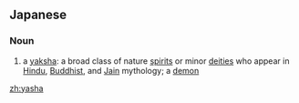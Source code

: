 ==Japanese==

===Noun===
{{ja-noun|r|hira=やしゃ}}

# {{ja-def|夜叉}} {{context|lang=ja|Buddhism}} a [[yaksha]]: a broad class of nature [[spirit]]s or minor [[deity|deities]] who appear in [[Hindu]], [[Buddhist]], and [[Jain]] mythology; {{context|lang=ja|figurative}} a [[demon]]

[[zh:yasha]]